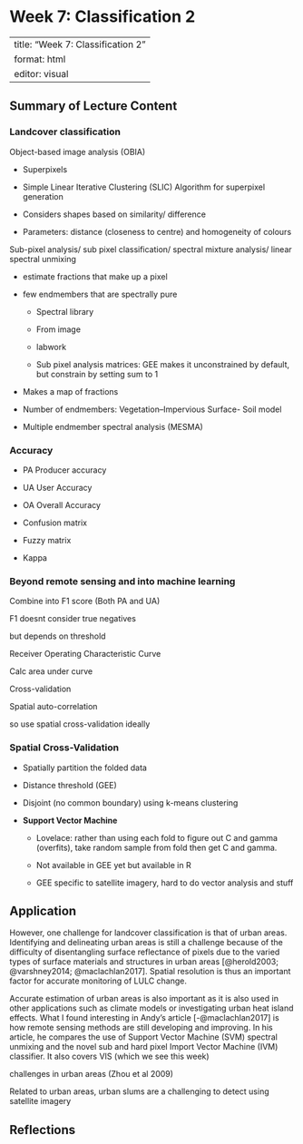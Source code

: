 # Week 7: Classification 2

---
title: "Week 7: Classification 2"
format: html
editor: visual
---

## Summary of Lecture Content

### Landcover classification

Object-based image analysis (OBIA)

-   Superpixels

-   Simple Linear Iterative Clustering (SLIC) Algorithm for superpixel generation

-   Considers shapes based on similarity/ difference

-   Parameters: distance (closeness to centre) and homogeneity of colours

Sub-pixel analysis/ sub pixel classification/ spectral mixture analysis/ linear spectral unmixing

-   estimate fractions that make up a pixel

-   few endmembers that are spectrally pure

    -   Spectral library

    -   From image

    -   labwork

    -   Sub pixel analysis matrices: GEE makes it unconstrained by default, but constrain by setting sum to 1

-   Makes a map of fractions

-   Number of endmembers: Vegetation--Impervious Surface- Soil model

-   Multiple endmember spectral analysis (MESMA)

### Accuracy

-   PA Producer accuracy

-   UA User Accuracy

-   OA Overall Accuracy

-   Confusion matrix

-   Fuzzy matrix

-   Kappa

### Beyond remote sensing and into machine learning

Combine into F1 score (Both PA and UA)

F1 doesnt consider true negatives

but depends on threshold

Receiver Operating Characteristic Curve

Calc area under curve

Cross-validation

Spatial auto-correlation

so use spatial cross-validation ideally

### Spatial Cross-Validation

-   Spatially partition the folded data

-   Distance threshold (GEE)

-   Disjoint (no common boundary) using k-means clustering

-   **Support Vector Machine**

    -   Lovelace: rather than using each fold to figure out C and gamma (overfits), take random sample from fold then get C and gamma.

    -   Not available in GEE yet but available in R

    -   GEE specific to satellite imagery, hard to do vector analysis and stuff

## Application

However, one challenge for landcover classification is that of urban areas. Identifying and delineating urban areas is still a challenge because of the difficulty of disentangling surface reflectance of pixels due to the varied types of surface materials and structures in urban areas [@herold2003; @varshney2014; @maclachlan2017]. Spatial resolution is thus an important factor for accurate monitoring of LULC change.

Accurate estimation of urban areas is also important as it is also used in other applications such as climate models or investigating urban heat island effects. What I found interesting in Andy's article [-@maclachlan2017] is how remote sensing methods are still developing and improving. In his article, he compares the use of Support Vector Machine (SVM) spectral unmixing and the novel sub and hard pixel Import Vector Machine (IVM) classifier. It also covers VIS (which we see this week)

challenges in urban areas (Zhou et al 2009)

Related to urban areas, urban slums are a challenging to detect using satellite imagery

## Reflections
